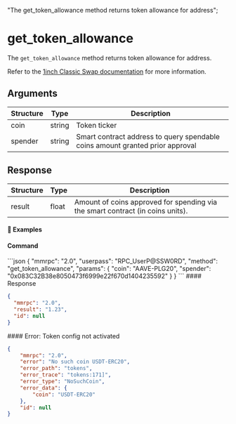   "The get_token_allowance method returns token allowance for address";

# get\_token\_allowance

The `get_token_allowance` method returns token allowance for address.

Refer to the [1inch Classic Swap documentation](https://portal.1inch.dev/documentation/apis/swap/classic-swap/quick-start) for more information.

## Arguments

| Structure | Type   | Description                                                                   |
| --------- | ------ | ----------------------------------------------------------------------------- |
| coin      | string | Token ticker                                                                  |
| spender   | string | Smart contract address to query spendable coins amount granted prior approval |

## Response

| Structure | Type  | Description                                                                    |
| --------- | ----- | ------------------------------------------------------------------------------ |
| result    | float | Amount of coins approved for spending via the smart contract (in coins units). |

#### 📌 Examples

#### Command

<CodeGroup title="" tag="POST" label="get_token_allowance" mm2MethodDecorate="true">
  ```json
  {
    "mmrpc": "2.0",
    "userpass": "RPC_UserP@SSW0RD",
    "method": "get_token_allowance",
    "params": {
      "coin": "AAVE-PLG20",
      "spender": "0x083C32B38e8050473f6999e22f670d1404235592"
    }
  }
  ```
</CodeGroup>

<CollapsibleSection expandedText="Hide Response" collapsedText="Show Response">
  #### Response

  ```json
  {
    "mmrpc": "2.0",
    "result": "1.23",
    "id": null
  }
  ```
</CollapsibleSection>

<CollapsibleSection expandedText="Hide Error Responses" collapsedText="Show Error Responses">
  #### Error: Token config not activated

  ```json
  {
      "mmrpc": "2.0",
      "error": "No such coin USDT-ERC20",
      "error_path": "tokens",
      "error_trace": "tokens:171]",
      "error_type": "NoSuchCoin",
      "error_data": {
          "coin": "USDT-ERC20"
      },
      "id": null
  }
  ```
</CollapsibleSection>
